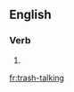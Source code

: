 ==English==

===Verb===
{{head|en}}

# {{present participle of|trash-talk|lang=en}}

[[fr:trash-talking]]